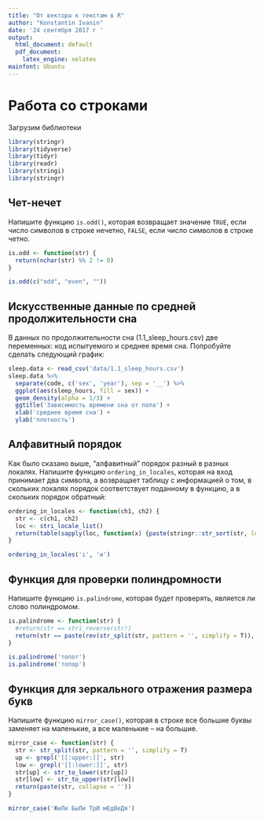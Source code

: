 ```yaml
---
title: "От вектора к текстам в R"
author: "Konstantin Ivanin"
date: '24 сентября 2017 г '
output:
  html_document: default
  pdf_document:
    latex_engine: xelatex
mainfont: Ubuntu
---
```


# Работа со строками

Загрузим библиотеки
```r
library(stringr)
library(tidyverse)
library(tidyr)
library(readr)
library(stringi)
library(stringr)
```

## Чет-нечет
Напишите функцию `is.odd()`, которая возвращает значение `TRUE`, если число символов в строке нечетно, `FALSE`, если число символов в строке четно.

```r
is.odd <- function(str) {
  return(nchar(str) %% 2 != 0)
}

is.odd(c("odd", "even", ""))
```

## Искусственные данные по средней продолжительности сна
В данных по продолжительности сна (1.1_sleep_hours.csv) две переменных: код испытуемого и среднее время сна. Попробуйте сделать следующий график:

```r
sleep.data <- read_csv('data/1.1_sleep_hours.csv')
sleep.data %>% 
  separate(code, c('sex', 'year'), sep = '__') %>% 
  ggplot(aes(sleep_hours, fill = sex)) +
  geom_density(alpha = 1/3) +
  ggtitle('Зависимость времени сна от пола') +
  xlab('среднее время сна') +
  ylab('плотность')
```

## Алфавитный порядок
Как было сказано выше, “алфавитный” порядок разный в разных локалях. Напишите функцию `ordering_in_locales`, которая на вход принимает два символа, а возвращает таблицу с информацией о том, в скольких локалях порядок соответствует поданному в функцию, а в скольких порядок обратный:
```r
ordering_in_locales <- function(ch1, ch2) {
  str <- c(ch1, ch2)
  loc <- stri_locale_list()
  return(table(sapply(loc, function(x) {paste(stringr::str_sort(str, locale = x), collapse = '_')})))
}

ordering_in_locales('i', 'и')
```

## Функция для проверки полиндромности
Напишите функцию `is.palindrome`, которая будет проверять, является ли слово полиндромом.
```r
is.palindrome <- function(str) {
  #return(str == stri_reverse(str))
  return(str == paste(rev(str_split(str, pattern = '', simplify = T)), collapse = ''))
}

is.palindrome('топот')
is.palindrome('топор')
```

## Функция для зеркального отражения размера букв
Напишите функцию `mirror_case()`, которая в строке все большие буквы заменяет на маленькие, а все маленькие – на большие.
```r
mirror_case <- function(str) {
  str <- str_split(str, pattern = '', simplify = T)
  up <- grepl('[[:upper:]]', str)
  low <- grepl('[[:lower:]]', str)
  str[up] <- str_to_lower(str[up])
  str[low] <- str_to_upper(str[low])
  return(paste(str, collapse = ''))
}

mirror_case('ЖиЛи БыЛи ТрИ мЕдВеДя')
```
